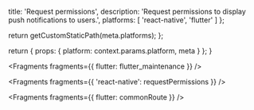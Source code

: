                   
  title: 'Request permissions',
  description: 'Request permissions to display push notifications to users.',
  platforms: [
    'react-native',
    'flutter'
    ]
};

  return getCustomStaticPath(meta.platforms);
};

  return {
    props: {
      platform: context.params.platform,
      meta
    }
  };
}


<Fragments fragments={{ flutter: flutter_maintenance }} />


<Fragments fragments={{ 'react-native': requestPermissions }} />


<Fragments fragments={{ flutter: commonRoute }} />

